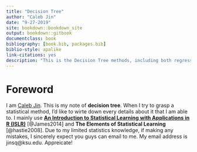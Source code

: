 ```yaml
---
title: "Decision Tree"
author: "Caleb Jin"
date: "9-27-2019"
site: bookdown::bookdown_site
output: bookdown::gitbook
documentclass: book
bibliography: [book.bib, packages.bib]
biblio-style: apalike
link-citations: yes
description: "This is the Decision Tree methods, including both regression tree and classification tree."
---
```



# Foreword {-#Foreword}

I am [Caleb Jin](https://www.sjin.name/). This is my note of **decision tree**. When I try to grasp a statistical method, I'd like to wirte down every details about it that I am able to. I mainly use **[An Introduction to Statistical Learning with Applications in R (ISLR)](http://faculty.marshall.usc.edu/gareth-james/ISL/)** [@James2014] and **The Elements of Statistical Learning** [@hastie2008]. Due to my limited statistics knowledge, if making any mistakes, I sincerely expect you guys can email to me. My email address is jinsq@ksu.edu. Appreicate!

